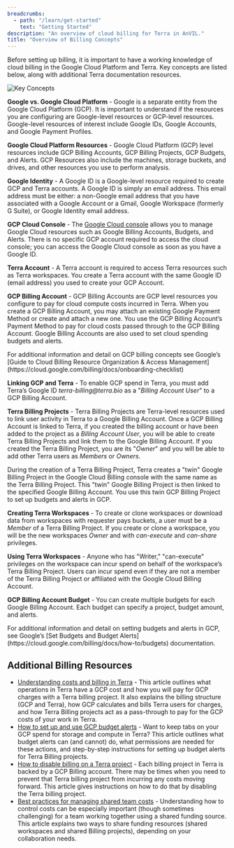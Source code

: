```yaml
---
breadcrumbs:
  - path: "/learn/get-started"
    text: "Getting Started"
description: "An overview of cloud billing for Terra in AnVIL."
title: "Overview of Billing Concepts"
---
```


Before setting up billing, it is important to have a working knowledge of cloud billing in the Google Cloud Platform and Terra. Key concepts are listed below, along with additional Terra documentation resources.

![Key Concepts](/consortia/learn/billing-setup/key-concepts.png)

**Google vs. Google Cloud Platform** - Google is a separate entity from the Google Cloud Platform (GCP). It is important to understand if the resources you are configuring are Google-level resources or GCP-level resources. Google-level resources of interest include Google IDs, Google Accounts, and Google Payment Profiles.

**Google Cloud Platform Resources** - Google Cloud Platform (GCP) level resources include GCP Billing Accounts, GCP Billing Projects, GCP Budgets, and Alerts. GCP Resources also include the machines, storage buckets, and drives, and other resources you use to perform analysis.

**Google Identity** - A Google ID is a Google-level resource required to create GCP and Terra accounts. A Google ID is simply an email address. This email address must be either: a non-Google email address that you have associated with a Google Account or a Gmail, Google Workspace (formerly G Suite), or Google Identity email address.

**GCP Cloud Console** - The [Google Cloud console](https://console.cloud.google.com/) allows you to manage Google Cloud resources such as Google Billing Accounts, Budgets, and Alerts. There is no specific GCP account required to access the cloud console; you can access the Google Cloud console as soon as you have a Google ID.

**Terra Account** - A Terra account is required to access Terra resources such as Terra workspaces. You create a Terra account with the same Google ID (email address) you used to create your GCP Account.

**GCP Billing Account** - GCP Billing Accounts are GCP level resources you configure to pay for cloud compute costs incurred in Terra. When you create a GCP Billing Account, you may attach an existing Google Payment Method or create and attach a new one. You use the GCP Billing Account’s Payment Method to pay for cloud costs passed through to the GCP Billing Account. Google Billing Accounts are also used to set cloud spending budgets and alerts.

<Alert icon={false} severity="info">
  For additional information and detail on GCP billing concepts see Google’s
  [Guide to Cloud Billing Resource Organization & Access
  Management](https://cloud.google.com/billing/docs/onboarding-checklist)
</Alert>

**Linking GCP and Terra** - To enable GCP spend in Terra, you must add Terra’s Google ID <nobr>_terra-billing@terra.bio_</nobr> as a "_Billing Account User_" to a GCP Billing Account.

**Terra Billing Projects** - Terra Billing Projects are Terra-level resources used to link user activity in Terra to a Google Billing Account. Once a GCP Billing Account is linked to Terra, if you created the billing account or have been added to the project as a _Billing Account User_, you will be able to create Terra Billing Projects and link them to the Google Billing Account. If you created the Terra Billing Project, you are its "_Owner_" and you will be able to add other Terra users as _Members_ or _Owners_.

<Alert severity="warning">
  During the creation of a Terra Billing Project, Terra creates a "twin" Google
  Billing Project in the Google Cloud Billing console with the same name as the
  Terra Billing Project. This "twin" Google Billing Project is then linked to
  the specified Google Billing Account. You use this twin GCP Billing Project to
  set up budgets and alerts in GCP.
</Alert>

**Creating Terra Workspaces** - To create or clone workspaces or download data from workspaces with requester pays buckets, a user must be a _Member_ of a Terra Billing Project. If you create or clone a workspace, you will be the new workspaces _Owner_ and with _can-execute_ and _can-share_ privileges.

**Using Terra Workspaces** - Anyone who has "Writer," "can-execute" privileges on the workspace can incur spend on behalf of the workspace’s Terra Billing Project. Users can incur spend even if they are not a member of the Terra Billing Project or affiliated with the Google Cloud Billing Account.

**GCP Billing Account Budget** - You can create multiple budgets for each Google Billing Account. Each budget can specify a project, budget amount, and alerts.

<Alert icon={false} severity="info">
  For additional information and detail on setting budgets and alerts in GCP,
  see Google’s [Set Budgets and Budget
  Alerts](https://cloud.google.com/billing/docs/how-to/budgets) documentation.
</Alert>

## Additional Billing Resources

- [Understanding costs and billing in Terra](https://support.terra.bio/hc/en-us/articles/360048632271-Understanding-costs-and-billing-in-Terra) - This article outlines what operations in Terra have a GCP cost and how you will pay for GCP charges with a Terra billing project. It also explains the billing structure (GCP and Terra), how GCP calculates and bills Terra users for charges, and how Terra Billing projects act as a pass-through to pay for the GCP costs of your work in Terra.
- [How to set up and use GCP budget alerts](https://support.terra.bio/hc/en-us/articles/360057589931-How-to-set-up-and-use-GCP-budget-alerts) - Want to keep tabs on your GCP spend for storage and compute in Terra? This article outlines what budget alerts can (and cannot) do, what permissions are needed for these actions, and step-by-step instructions for setting up budget alerts for Terra Billing projects.
- [How to disable billing on a Terra project](https://support.terra.bio/hc/en-us/articles/360048293111-How-to-disable-billing-on-a-Terra-project) - Each billing project in Terra is backed by a GCP Billing account. There may be times when you need to prevent that Terra billing project from incurring any costs moving forward. This article gives instructions on how to do that by disabling the Terra billing project.
- [Best practices for managing shared team costs](https://support.terra.bio/hc/en-us/articles/360047235151-Best-practices-for-managing-shared-team-costs) - Understanding how to control costs can be especially important (though sometimes challenging) for a team working together using a shared funding source. This article explains two ways to share funding resources (shared workspaces and shared Billing projects), depending on your collaboration needs.
